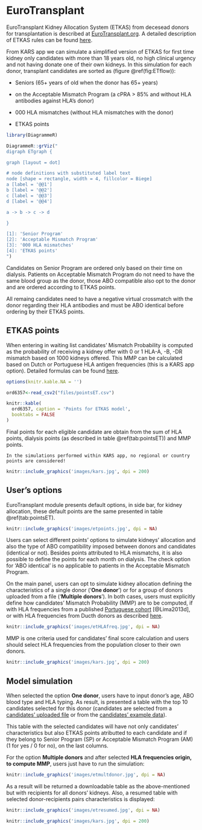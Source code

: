 # EuroTransplant {#et}

EuroTransplant Kidney Allocation System (ETKAS) from decesead donors for transplantation is described at [EuroTransplant.org](https://www.eurotransplant.org/organs/kidney/). A detailed description of ETKAS rules can be found  [here](https://www.eurotransplant.org/wp-content/uploads/2020/01/H4-Kidney.pdf). 

From KARS app we can simulate a simplified version of ETKAS for first time kidney only candidates with more than 18 years old, no high clinical urgency and not having donate one of their own kidneys. In this simulation for each donor, transplant candidates are sorted as (figure \@ref(fig:ETflow)):  

 - Seniors (65+ years of old when the donor has 65+ years) 
 
 - on the Acceptable Mismatch Program (a cPRA > 85% and without HLA antibodies against HLA's donor) 
 
 - 000 HLA mismatches (without HLA mismatches with the donor) 
 
 - ETKAS points
 
```r
library(DiagrammeR)

DiagrammeR::grViz("
digraph ETgraph {

graph [layout = dot]

# node definitions with substituted label text
node [shape = rectangle, width = 4, fillcolor = Biege]
a [label = '@@1']
b [label = '@@2']
c [label = '@@3']
d [label = '@@4']

a -> b -> c -> d

}

[1]: 'Senior Program'
[2]: 'Acceptable Mismatch Program'
[3]: '000 HLA mismatches'
[4]: 'ETKAS points'
")
```
 
Candidates on Senior Program are ordered only based on their time on dialysis. Patients on  Acceptable Mismatch Program do not need to have the same blood group as the donor, those ABO compatible also opt to the donor and are ordered according to ETKAS points.

All remaing candidates need to have a negative virtual crossmatch with the donor regarding their HLA antibodies and must be ABO identical before ordering by their ETKAS points.

## ETKAS points

When entering in waiting list candidates' Mismatch Probability is computed as the probability of receiving a kidney offer with 0 or 1 HLA-A, -B, -DR mismatch based on 1000 kidneys offered. This MMP can be calculated based on Dutch or Portuguese HLA antigen frequencies (this is a KARS app option). Detailed formulas can be found [here](https://www.eurotransplant.org/wp-content/uploads/2020/01/H4-Kidney.pdf).

```r
options(knitr.kable.NA = '')

ord6357<-read_csv2("files/pointsET.csv")

knitr::kable(
  ord6357, caption = 'Points for ETKAS model',
  booktabs = FALSE
) 
```

Final points for each eligible candidate are obtain from the sum of HLA points, dialysis points (as described in table \@ref(tab:pointsET)) and MMP points.

```block
In the simulations performed within KARS app, no regional or country points are considered!  
```


```r
knitr::include_graphics('images/kars.jpg', dpi = 200)
```

## User's options {#etoptions}

EuroTransplant module presents default options, in side bar, for kidney allocation, these default points are the same presented in table \@ref(tab:pointsET). 

```r
knitr::include_graphics('images/etpoints.jpg', dpi = NA)
```

Users can select different points' options to simulate kidneys' allocation and also the type of ABO compatibility imposed between donors and candidates (identical or not). Besides points attributed to HLA mismatchs, it is also possible to define the points for each month on dialysis. The check option for 'ABO identical' is no applicable to patients in the Acceptable Mismatch Program.

On the main panel, users can opt to simulate kidney allocation defining the characteristics of a single donor ('**One donor**') or for a group of donors uploaded from a file ('**Multiple donors**'). In both cases, users must explicitly define how candidates' Mismatch Probability (MMP) are to be computed, if with HLA frequencies from a published [Portuguese cohort](https://www.slideshare.net/balima78/lima-2013) [@Lima2013d],  or with HLA frequencies from Ducth donors as described [here](https://www.eurotransplant.org/wp-content/uploads/2020/01/H4-Kidney.pdf).

```r
knitr::include_graphics('images/etHLAfreq.jpg', dpi = NA)
```

MMP is one criteria used for candidates' final score calculation and users should select HLA frequencies from the population closer to their own donors. 


```r
knitr::include_graphics('images/kars.jpg', dpi = 200)
```

## Model simulation {#etsimulation}

When selected the option **One donor**, users have to input donor's age, ABO blood type and HLA typing. As result, is presented a table with the top 10 candidates selected for this donor (candidates are selected from a [candidates' uploaded file](#users) or from the [candidates' example data](#example)).

This table with the selected candidates will have not only candidates' characteristics but also ETKAS points atributted to each candidate and if they belong to Senior Program (SP) or Acceptable Mismatch Program (AM) (1 for yes / 0 for no), on the last columns.

For the option **Multiple donors** and after selected **HLA frequencies origin, to compute MMP**, users just have to run the simulation:

```r
knitr::include_graphics('images/etmultdonor.jpg', dpi = NA)
```

As a result will be returned a downloadable table as the above-mentioned but with recipients for all donors' kidneys. Also, a resumed table with selected donor-recipients pairs characteristics is displayed:

```r
knitr::include_graphics('images/etresumed.jpg', dpi = NA)
```


```r
knitr::include_graphics('images/kars.jpg', dpi = 200)
```
